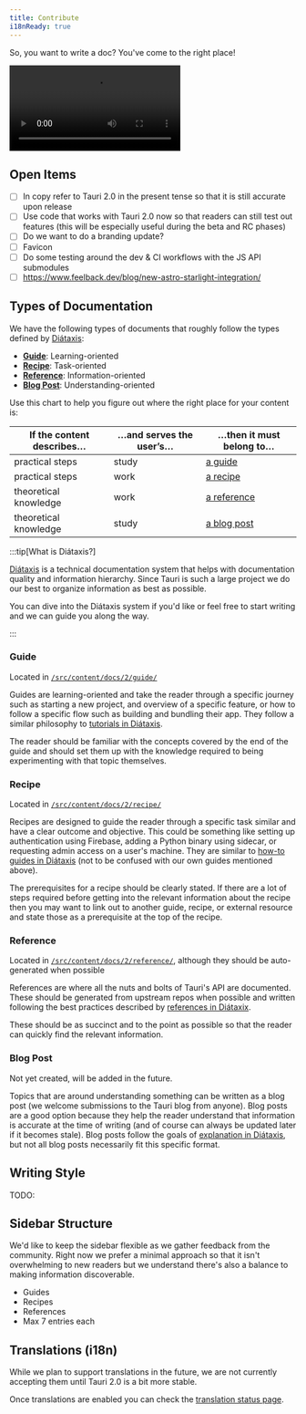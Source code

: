 ```yaml
---
title: Contribute
i18nReady: true
---
```


<Feedback />

So, you want to write a doc? You've come to the right place!

![Join us gif](https://media.giphy.com/media/3ohhwznAY9PN08m0H6/giphy.mp4)

## Open Items

- [ ] In copy refer to Tauri 2.0 in the present tense so that it is still accurate upon release
- [ ] Use code that works with Tauri 2.0 now so that readers can still test out features (this will be especially useful during the beta and RC phases)
- [ ] Do we want to do a branding update?
- [ ] Favicon
- [ ] Do some testing around the dev & CI workflows with the JS API submodules
- [ ] https://www.feelback.dev/blog/new-astro-starlight-integration/

## Types of Documentation

We have the following types of documents that roughly follow the types defined by [Diátaxis](https://diataxis.fr/index.html):

- **[Guide](#guide)**: Learning-oriented
- **[Recipe](#recipe)**: Task-oriented
- **[Reference](#recipe)**: Information-oriented
- **[Blog Post](#blog-post)**: Understanding-oriented

Use this chart to help you figure out where the right place for your content is:

| If the content describes… | …and serves the user’s… | …then it must belong to…  |
| ------------------------- | ----------------------- | ------------------------- |
| practical steps           | study                   | [a guide](#guide)         |
| practical steps           | work                    | [a recipe](#recipe)       |
| theoretical knowledge     | work                    | [a reference](#reference) |
| theoretical knowledge     | study                   | [a blog post](#blog-post) |

:::tip[What is Diátaxis?]

[Diátaxis](https://diataxis.fr/index.html#) is a technical documentation system that helps with documentation quality and information hierarchy. Since Tauri is such a large project we do our best to organize information as best as possible.

You can dive into the Diátaxis system if you'd like or feel free to start writing and we can guide you along the way.

:::

### Guide

Located in [`/src/content/docs/2/guide/`](https://github.com/tauri-apps/tauri-docs/tree/starlight/src/content/docs/2/guide)

Guides are learning-oriented and take the reader through a specific journey such as starting a new project, and overview of a specific feature, or how to follow a specific flow such as building and bundling their app. They follow a similar philosophy to [tutorials in Diátaxis](https://diataxis.fr/tutorials.html).

The reader should be familiar with the concepts covered by the end of the guide and should set them up with the knowledge required to being experimenting with that topic themselves.

### Recipe

Located in [`/src/content/docs/2/recipe/`](https://github.com/tauri-apps/tauri-docs/tree/starlight/src/content/docs/2/recipe)

Recipes are designed to guide the reader through a specific task similar and have a clear outcome and objective. This could be something like setting up authentication using Firebase, adding a Python binary using sidecar, or requesting admin access on a user's machine. They are similar to [how-to guides in Diátaxis](https://diataxis.fr/how-to-guides.html) (not to be confused with our own guides mentioned above).

The prerequisites for a recipe should be clearly stated. If there are a lot of steps required before getting into the relevant information about the recipe then you may want to link out to another guide, recipe, or external resource and state those as a prerequisite at the top of the recipe.

### Reference

Located in [`/src/content/docs/2/reference/`](https://github.com/tauri-apps/tauri-docs/tree/starlight/src/content/docs/2/reference), although they should be auto-generated when possible

References are where all the nuts and bolts of Tauri's API are documented. These should be generated from upstream repos when possible and written following the best practices described by [references in Diátaxix](https://diataxis.fr/reference.html).

These should be as succinct and to the point as possible so that the reader can quickly find the relevant information.

### Blog Post

Not yet created, will be added in the future.

Topics that are around understanding something can be written as a blog post (we welcome submissions to the Tauri blog from anyone). Blog posts are a good option because they help the reader understand that information is accurate at the time of writing (and of course can always be updated later if it becomes stale). Blog posts follow the goals of [explanation in Diátaxis](https://diataxis.fr/explanation.html), but not all blog posts necessarily fit this specific format.

## Writing Style

TODO:

## Sidebar Structure

We'd like to keep the sidebar flexible as we gather feedback from the community. Right now we prefer a minimal approach so that it isn't overwhelming to new readers but we understand there's also a balance to making information discoverable.

- Guides
- Recipes
- References
- Max 7 entries each

## Translations (i18n)

While we plan to support translations in the future, we are not currently accepting them until Tauri 2.0 is a bit more stable.

Once translations are enabled you can check the [translation status page](/translation-status).
